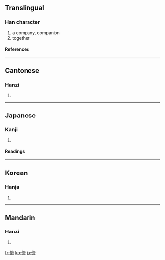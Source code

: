 {{see|侪}}

==Translingual==
===Han character===
{{Han char|rn=9|rad=人|as=14|sn=16|four=2022<sub>3</sub>|canj=人卜X (OYX)}}
# a company, companion
# together
====References====
{{Han ref|kx=0119.380|dkj=01227|dj=0253.140|hdz=10231.140|uh=5115|ud=20757|bh=BEAB|bd=48811}}
----
==Cantonese==
===Hanzi===
{{yue-hanzi|jyut=|y=chaai4}}
# {{defn|Cantonese}}
----
==Japanese==
===Kanji===
{{ja-kanji|grade=|rs=人14}}
# {{defn|Japanese}}
====Readings====
{{ja-readings|on=[[せい]] (sei), [[さい]] (sai)|kun=[[ともがら]] (tomogara)}}
----
==Korean==
===Hanja===
{{ko-hanja|hangeul=제|rv=je|mr=che}}
# {{defn|Korean}}
----
==Mandarin==
===Hanzi===
{{cmn-hanzi|sim=侪|pin=[[chái]] ([[chai2]])|wg=ch'ai<sup>2</sup>}}
# {{defn|Mandarin}}

[[fr:儕]]
[[ko:儕]]
[[ja:儕]]